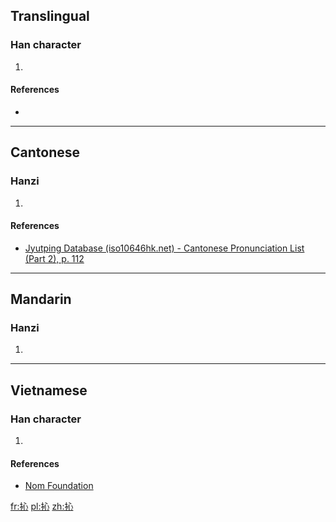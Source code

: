 ==Translingual==

===Han character===
{{Han char|rn=64|rad=手|as=05|sn=8|four=|canj=手心 (QP)|ids=⿰[[扌]][[心]]}}

# {{defn|Han|sort=手05}}

====References====
* {{Han ref|kx=0421.010|dkj=11875|hdz=31844.050|uh=628B|ud=25227}}

----

==Cantonese==

===Hanzi===
{{yue-hanzi|jyut=[[cam3]]|y=cham3}}

# {{defn|lang=yue|sort=手05}}

====References====
*[http://www.iso10646hk.net/jp/document/download.jsp Jyutping Database (iso10646hk.net) - Cantonese Pronunciation List (Part 2), p. 112]

----

==Mandarin==

===Hanzi===
{{cmn-hanzi|pin=[[qìn]] ([[qin4]]), [[shèn]] ([[shen4]])|wg=ch'in<sup>4</sup>, shen<sup>4</sup>}}

# {{defn|lang=cmn|sort=手05}}

----

==Vietnamese==

===Han character===
{{vi-readings|rs=手05| hanviet = [[tóm]], [[tùm]]}}

# {{defn|lang=vi|sort=手05}}

====References====
*[http://nomfoundation.org/common/nom_details.php?codepoint=628b Nom Foundation]

[[fr:抋]]
[[pl:抋]]
[[zh:抋]]